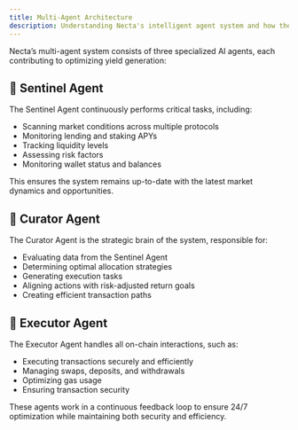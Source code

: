 ```yaml
---
title: Multi-Agent Architecture
description: Understanding Necta's intelligent agent system and how they work together
---
```


Necta’s multi-agent system consists of three specialized AI agents, each contributing to optimizing yield generation:

## 🔎 Sentinel Agent

The Sentinel Agent continuously performs critical tasks, including:

-   Scanning market conditions across multiple protocols
-   Monitoring lending and staking APYs
-   Tracking liquidity levels
-   Assessing risk factors
-   Monitoring wallet status and balances

This ensures the system remains up-to-date with the latest market dynamics and opportunities.

## 📝 Curator Agent

The Curator Agent is the strategic brain of the system, responsible for:

-   Evaluating data from the Sentinel Agent
-   Determining optimal allocation strategies
-   Generating execution tasks
-   Aligning actions with risk-adjusted return goals
-   Creating efficient transaction paths

## 🔑 Executor Agent

The Executor Agent handles all on-chain interactions, such as:

-   Executing transactions securely and efficiently
-   Managing swaps, deposits, and withdrawals
-   Optimizing gas usage
-   Ensuring transaction security

These agents work in a continuous feedback loop to ensure 24/7 optimization while maintaining both security and efficiency.
